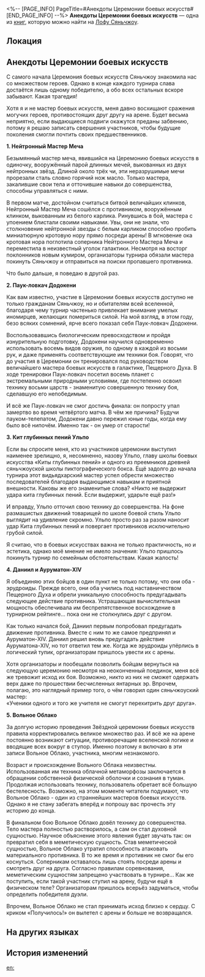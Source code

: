 <%-- [PAGE_INFO]
PageTitle=#Анекдоты Церемонии боевых искусств#
[END_PAGE_INFO] --%>
{{Дополнить}}
{{Книга Инфобокс
|id           = 397
|Название     = 
|Изображение  = Иконка Пергамент Сяньчжоу.png
|Мир          = Лофу Сяньчжоу
|Томов        = 1
|Автор        = <!--нужно добавить-->
|Описание     = Рукопись о событиях турнира, составленная неизвестным репортёром. Текст наполнен неправдоподобными сообщениями, в крайне преувеличенной форме описывающими подвиги участников турнира.
|Том1         = {{tx}}
|Источник1    = {{tx|Отсутствует источник}}
|Персонажи    = 
|Фракции      = 
}}
'''Анекдоты Церемонии боевых искусств''' — одна из [[Книги|книг]], которую можно найти на [[Лофу Сяньчжоу]].

==Локация==
{{Отметка карты|<!--название карты-->|<!--id отметки-->}}

==Анекдоты Церемонии боевых искусств==
С самого начала Церемония боевых искусств Сяньчжоу знакомила нас со множеством героев. Однако в конце каждого турнира слава достаётся лишь одному победителю, а обо всех остальных вскоре забывают. Какая трагедия!

Хотя я и не мастер боевых искусств, меня давно восхищают сражения могучих героев, противостоящих друг другу на арене. Будет весьма неприятно, если выдающиеся подвиги окажутся преданы забвению, потому я решаю записать свершения участников, чтобы будущие поколения смогли почтить своих предшественников.

'''1. Нейтронный Мастер Меча'''

Безымянный мастер меча, явившийся на Церемонию боевых искусств в одиночку, вооружённый парой длинных мечей, выкованных из двух нейтронных звёзд. Длиной около трёх чи, эти неразрушимые мечи прорезали сталь словно горячий нож масло. Только мастера, закалившие свои тела и отточившие навыки до совершенства, способны управляться с ними.

В первом матче, достойном считаться битвой величайших клинков, Нейтронный Мастер Меча сошёлся с противником, вооружённым клинком, выкованным из белого карлика. Ринувшись в бой, мастера с упоением блистали своими навыками. Увы, они не знали, что столкновение нейтронной звезды с белым карликом способно пробить миниатюрную кротовую нору прямо посреди арены! В мгновение ока кротовая нора поглотила соперника Нейтронного Мастера Меча и переместила в неизвестный уголок галактики. Несмотря на восторг поклонников новым кумиром, организаторы турнира обязали мастера покинуть Сяньчжоу и отправиться на поиски пропавшего противника.

Что было дальше, я поведаю в другой раз.

'''2. Паук-ловкач Додокени'''

Как вам известно, участие в Церемонии боевых искусств доступно не только гражданам Сяньчжоу, но и обитателям всей вселенной, благодаря чему турнир частенько привлекает внимание умелых иномирцев, желающих помериться силой. На мой взгляд, в этом году, безо всяких сомнений, ярче всего показал себя Паук-ловкач Додокени.

Воспользовавшись биологическим превосходством и пройдя изнурительную подготовку, Додокени научился одновременно использовать восемь видов оружия, по одному в каждой из восьми рук, и даже применять соответствующие им техники боя. Говорят, что до участия в Церемонии он тренировался под руководством величайшего мастера боевых искусств в галактике, Пещерного Духа. В ходе тренировки Паук-ловкач посетил восемь планет с экстремальными природными условиями, где постепенно освоил технику восьми царств - знаменитую совершенную технику боя, сделавшую его непобедимым.

И всё же Паук-ловкач не смог достичь финала: он попросту упал замертво во время четвёртого матча. В чём же причина? Будучи пауком-телепатом, Додокени давно пережил юные годы, когда ему было всё нипочём. Именно так - он умер от старости!

'''3. Кит глубинных пений Ульпо'''

Если вы спросите меня, кто из участников церемонии выступил наименее зрелищно, я, несомненно, назову Ульпо, главу школы боевых искусства «Киты глубинных пений» и одного из преемников древней сяньчжоуской школы пиктографического бокса. Ещё задолго до начала турнира этот видьядхарский мастер успел обрести множество последователей благодаря выдающимся навыкам и приятной внешности. Каковы же его знаменитые слова? «Никто не выдержит удара кита глубинных пений. Если выдержит, ударьте ещё раз!»

И вправду, Ульпо отточил свою технику до совершенства. На фоне размашистых движений товарищей по школе боевой стиль Ульпо выглядит на удивление скромно. Ульпо просто раз за разом наносит удар Кита глубинных пений и повергает противников исключительно грубой силой.

Я считаю, что в боевых искусствах важна не только практичность, но и эстетика, однако моё мнение не имело значения: Ульпо пришлось покинуть турнир по семейным обстоятельствам. Какая жалость!

'''4. Даниил и Ауруматон-XIV'''

Я объединяю этих бойцов в один пункт не только потому, что они оба - эрудроиды. Прежде всего, они оба учились под наставничеством Пещерного Духа и обрели уникальную способность предугадывать следующее действие противника. Устрашающая вычислительная мощность обеспечивала им беспрепятственное восхождение в турнирном рейтинге... пока они не столкнулись друг с другом.

Как только начался бой, Даниил первым попробовал предугадать движение противника. Вместе с ним то же самое предпринял и Ауруматон-XIV. Даниил решил вновь предугадать действие Ауруматона-XIV, но тот ответил тем же. Когда же эрудроиды упёрлись в логический тупик, организаторам пришлось увести их с арены.

Хотя организаторы и пообещали позволить бойцам вернуться на следующую церемонию несмотря на неоконченный поединок, меня всё же тревожит исход их боя. Возможно, никто из них не сможет одержать верх даже по прошествии бесчисленных янтарных эр. Впрочем, полагаю, это наглядный пример того, о чём говорил один сяньчжоуский мастер:<br />
«Ученики одного и того же учителя не смогут перехитрить друг друга».

'''5. Вольное Облако'''

За долгую историю проведения Звёздной церемонии боевых искусств правила корректировались великое множество раз. И всё же на арене постоянно возникают ситуации, противоречащие вселенской логике и вводящие всех вокруг в ступор. Именно поэтому я включаю в эти записи Вольное Облако, участника, многим незнакомого.

Возраст и происхождение Вольного Облака неизвестны. Использованная им техника облачной метаморфозы заключается в обращении собственной физической оболочки и сознания в туман. Продолжая использовать технику, пользователь обретает всё большую бестелесность. Возможно, на этом моменте читатели подумают, что Вольное Облако - один из страннейших мастеров боевых искусств. Однако я не стану забегать вперёд и попрошу вас прочесть эту историю до конца.

В финальном бою Вольное Облако довёл технику до совершенства. Тело мастера полностью растворилось, а сам он стал духовной сущностью. Научное объяснение этого явления будет звучать так: он превратил себя в меметическую сущность. Став меметической сущностью, Вольное Облако утратил способность атаковать материального противника. В то же время и противник не смог бы его коснуться. Соперникам оставалось лишь стоять посреди арены и смотреть друг на друга. Согласно правилам соревнования, меметическим сущностям запрещено участвовать в турнире... Как же поступить, если такой участник ступил на арену, будучи ещё в физическом теле? Организаторам пришлось всерьёз задуматься, чтобы определить победителя дуэли.

Впрочем, Вольное Облако не стал принимать исход близко к сердцу. С криком «Получилось!» он вылетел с арены и больше не возвращался.

==На других языках==
{{На других языках
|en   = Anecdotes from the Wardance Arena
|zhs  = 演武仪典擂台逸话
|zht  = 演武儀典擂台逸話
|ja   = 演武典礼・演武台秘話
|ko   = 연무 의식 연무장 일화
|es   = Anécdotas de la arena de la ceremonia de Habilidades Estelares de Combate
|fr   = Anecdotes de l'arène de la Danse martiale
|ru   = Анекдоты Церемонии боевых искусств
|th   = เรื่องราวเก็บตกจาก "พิธีดวลยุทธ์"
|vi   = Giai Thoại Võ Đài Lễ Diễn Võ
|de   = Anekdoten aus der Kampfkunstzeremonie-Arena
|id   = Anekdot dari Arena Ritual Bela Diri
|pt   = Anedotas da Arena da Dança da Guerra
}}

==История изменений==
{{История изменений|3.5}}

[[en:]]
